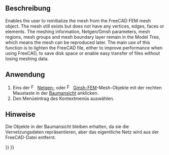 <languages/>

{{Docnav/de
|[[FEM_Examples/de|Beispiele]]
|[[FEM_MeshDisplayInfo/de|NetzinformationenAnzeigen]]
|[[FEM_Workbench/de|FEM]]
|IconL=FEM_Examples.svg
|IconR=FEM_MeshDisplayInfo.svg
|IconC=Workbench_FEM.svg
}}

{{GuiCommand/de
|Name=FEM MeshClear
|Name/de=FEM NetzLöschen
|MenuLocation=Kontextmenü des Mesh-Objekts oder der Baumansicht → FEM-Netz löschen
|Workbenches=[[FEM_Workbench/de|FEM]]
|SeeAlso=[[FEM_tutorial/de|FEM Anleitung]]
}}

<span id="Description"></span>
==Beschreibung==

Enables the user to reinitialize the mesh from the FreeCAD FEM mesh object. The mesh still exists but does not have any vertices, edges, faces or elements. The meshing information, Netgen/Gmsh parameters, mesh regions, mesh groups and mesh boundary layer remain in the Model Tree, which means the mesh can be reproduced later. The main use of this function is to lighten the FreeCAD file, either to improve performance when using FreeCAD, to save disk space or enable easy transfer of files without losing meshing data.

<span id="Usage"></span>
==Anwendung==

# Eins der [[Image:FEM_MeshNetgenFromShape.svg|16px]] [[FEM_MeshNetgenFromShape|Netgen-]] oder [[Image:FEM_MeshGmshFromShape.svg|16px]] [[FEM_MeshGmshFromShape|Gmsh-]]FEM-Mesh-Objekte mit der rechten Maustaste in der [[Tree_view/de|Baumansicht]] anklicken.
# Den Menüeintrag {{MenuCommand|[[Image:FEM_MeshClear.svg|16px]] FEM-Netz löschen}} des Kontextmenüs auswählen.

<span id="Notes"></span>
==Hinweise==

Die Objekte in der Baumansicht bleiben erhalten, da sie die Vernetzungsdaten repräsentieren, aber das eigentliche Netz wird aus der FreeCAD-Datei entfernt.


{{Docnav/de
|[[FEM_Examples/de|Beispiele]]
|[[FEM_MeshDisplayInfo/de|NetzinformationenAnzeigen]]
|[[FEM_Workbench/de|FEM]]
|IconL=FEM_Examples.svg
|IconR=FEM_MeshDisplayInfo.svg
|IconC=Workbench_FEM.svg
}}

{{FEM Tools navi{{#translation:}}}}
{{Userdocnavi{{#translation:}}}}